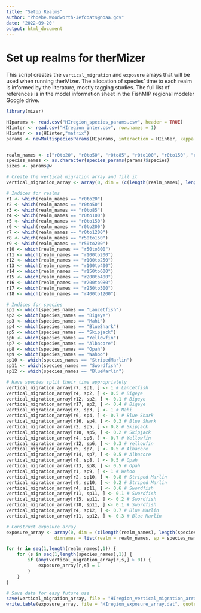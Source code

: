 ```yaml
---
title: "SetUp Realms"
author: "Phoebe.Woodworth-Jefcoats@noaa.gov"
date: '2022-09-20'
output: html_document
---
```


# Set up realms for therMizer

This script creates the `vertical_migration` and `exposure` arrays that will be used when running therMizer.  The allocation of species' time to each realm is informed by the literature, mostly tagging studies.  The full list of references is in the model information sheet in the FishMIP regional modeler Google drive.

``` r
library(mizer)

HIparams <- read.csv("HIregion_species_params.csv", header = TRUE)
HIinter <- read.csv("HIregion_inter.csv", row.names = 1)
HIinter <- as(HIinter,"matrix")
params <- newMultispeciesParams(HIparams, interaction = HIinter, kappa = 1e12, min_w_pp = 1e-14) # |> steady(tol = 0.001)


realm_names <- c("r0to20", "r0to50", "r0to85", "r0to100", "r0to150", "r0to200",  "r0to1200", "r50to150", "r50to200", "r50to300", "r100to200", "r100to250", "r100to400", "r150to600", "r200to400", "r200to980", "r250to500", "r400to1200")
species_names <- as.character(species_params(params)$species)
sizes <- params@w

# Create the vertical migration array and fill it
vertical_migration_array <- array(0, dim = (c(length(realm_names), length(species_names), length(sizes))), dimnames = list(realm = realm_names, sp = species_names, w = signif(sizes,3))) # realm x species x size

# Indices for realms
r1 <- which(realm_names == "r0to20")
r2 <- which(realm_names == "r0to50") 
r3 <- which(realm_names == "r0to85") 
r4 <- which(realm_names == "r0to100")
r5 <- which(realm_names == "r0to150") 
r6 <- which(realm_names == "r0to200")  
r7 <- which(realm_names == "r0to1200") 
r8 <- which(realm_names == "r50to150") 
r9 <- which(realm_names == "r50to200") 
r10 <- which(realm_names == "r50to300") 
r11 <- which(realm_names == "r100to200") 
r12 <- which(realm_names == "r100to250") 
r13 <- which(realm_names == "r100to400") 
r14 <- which(realm_names == "r150to600") 
r15 <- which(realm_names == "r200to400") 
r16 <- which(realm_names == "r200to980") 
r17 <- which(realm_names == "r250to500") 
r18 <- which(realm_names == "r400to1200") 

# Indices for species
sp1 <- which(species_names == "Lancetfish")
sp2 <- which(species_names == "Bigeye")
sp3 <- which(species_names == "Mahi")
sp4 <- which(species_names == "BlueShark")
sp5 <- which(species_names == "Skipjack")
sp6 <- which(species_names == "Yellowfin")
sp7 <- which(species_names == "Albacore")
sp8 <- which(species_names == "Opah")
sp9 <- which(species_names == "Wahoo")
sp10 <- which(species_names == "StripedMarlin")
sp11 <- which(species_names == "Swordfish")
sp12 <- which(species_names == "BlueMarlin")

# Have species split their time appropriately
vertical_migration_array[r7, sp1, ] <- 1 # Lancetfish
vertical_migration_array[r4, sp2, ] <- 0.5 # Bigeye
vertical_migration_array[r12, sp2, ] <- 0.1 # Bigeye
vertical_migration_array[r17, sp2, ] <- 0.4 # Bigeye
vertical_migration_array[r3, sp3, ] <- 1 # Mahi
vertical_migration_array[r6, sp4, ] <- 0.7 # Blue Shark
vertical_migration_array[r16, sp4, ] <- 0.3 # Blue Shark
vertical_migration_array[r2, sp5, ] <- 0.8 # Skipjack
vertical_migration_array[r10, sp5, ] <- 0.2 # Skipjack
vertical_migration_array[r4, sp6, ] <- 0.7 # Yellowfin
vertical_migration_array[r12, sp6, ] <- 0.3 # Yellowfin
vertical_migration_array[r5, sp7, ] <- 0.5 # Albacore
vertical_migration_array[r14, sp7, ] <- 0.5 # Albacore
vertical_migration_array[r8, sp8, ] <- 0.5 # Opah
vertical_migration_array[r13, sp8, ] <- 0.5 # Opah
vertical_migration_array[r1, sp9, ] <- 1 # Wahoo
vertical_migration_array[r2, sp10, ] <- 0.8 # Striped Marlin
vertical_migration_array[r9, sp10, ] <- 0.2 # Striped Marlin
vertical_migration_array[r4, sp11, ] <- 0.6 # Swordfish
vertical_migration_array[r11, sp11, ] <- 0.1 # Swordfish
vertical_migration_array[r15, sp11, ] <- 0.2 # Swordfish
vertical_migration_array[r18, sp11, ] <- 0.1 # Swordfish
vertical_migration_array[r4, sp12, ] <- 0.7 # Blue Marlin
vertical_migration_array[r11, sp12, ] <- 0.3 # Blue Marlin

# Construct exposure array
exposure_array <- array(0, dim = (c(length(realm_names), length(species_names))), 
                  dimnames = list(realm = realm_names, sp = species_names)) # realm x species

for (r in seq(1,length(realm_names),1)) {
    for (s in seq(1,length(species_names),1)) {
        if (any(vertical_migration_array[r,s,] > 0)) {
            exposure_array[r,s] = 1
        }
    }
}

# Save data for easy future use
save(vertical_migration_array, file = "HIregion_vertical_migration_array.Rdata")
write.table(exposure_array, file = "HIregion_exposure_array.dat", quote = FALSE, row.names = TRUE, col.names = TRUE)

```
